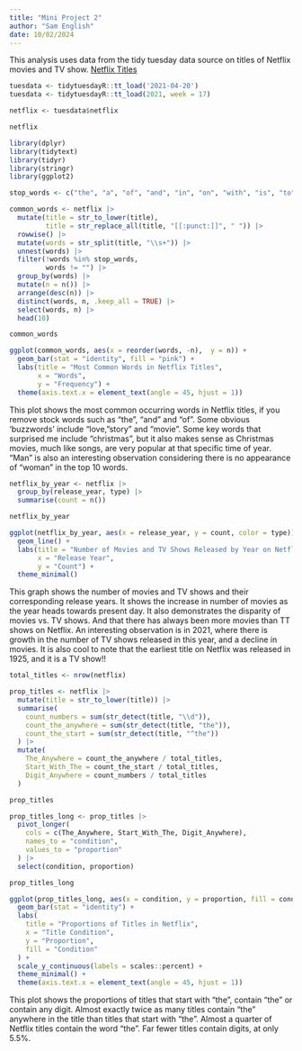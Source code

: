 ```yaml
---
title: "Mini Project 2"
author: "Sam English"
date: 10/02/2024
---
```


This analysis uses data from the tidy tuesday data source on titles of Netflix movies and TV show. [Netflix Titles](https://github.com/rfordatascience/tidytuesday/blob/master/data/2021/2021-04-20/readme.md)

```r

tuesdata <- tidytuesdayR::tt_load('2021-04-20')
tuesdata <- tidytuesdayR::tt_load(2021, week = 17)

netflix <- tuesdata$netflix

netflix

```

```r

library(dplyr)
library(tidytext)
library(tidyr)
library(stringr)
library(ggplot2)

```

```r
stop_words <- c("the", "a", "of", "and", "in", "on", "with", "is", "to", "for", "at", "s", "2", "i")

common_words <- netflix |>
  mutate(title = str_to_lower(title),                               
         title = str_replace_all(title, "[[:punct:]]", " ")) |>     
  rowwise() |>                                                      
  mutate(words = str_split(title, "\\s+")) |>                       
  unnest(words) |>                                                  
  filter(!words %in% stop_words,                                     
         words != "") |>                                            
  group_by(words) |>                                      
  mutate(n = n()) |>                                            
  arrange(desc(n)) |>                                          
  distinct(words, n, .keep_all = TRUE) |>
  select(words, n) |>
  head(10)

common_words

```

```r

ggplot(common_words, aes(x = reorder(words, -n),  y = n)) + 
  geom_bar(stat = "identity", fill = "pink") +
  labs(title = "Most Common Words in Netflix Titles", 
       x = "Words", 
       y = "Frequency") +
  theme(axis.text.x = element_text(angle = 45, hjust = 1)) 

```
This plot shows the most common occurring words in Netflix titles, if you remove stock words such as "the", "and" and "of". Some obvious 'buzzwords' include "love, "story" and "movie". Some key words that surprised me include "christmas", but it also makes sense as Christmas movies, much like songs, are very popular at that specific time of year. "Man" is also an interesting observation considering there is no appearance of "woman" in the top 10 words. 

```r

netflix_by_year <- netflix |>
  group_by(release_year, type) |>
  summarise(count = n())  

netflix_by_year

ggplot(netflix_by_year, aes(x = release_year, y = count, color = type)) +
  geom_line() +
  labs(title = "Number of Movies and TV Shows Released by Year on Netflix", 
       x = "Release Year", 
       y = "Count") +
  theme_minimal()

```
This graph shows the number of movies and TV shows and their corresponding release years. It shows the increase in number of movies as the year heads towards present day. It also demonstrates the disparity of movies vs. TV shows. And that there has always been more movies than TT shows on Netflix. An interesting observation is in 2021, where there is growth in the number of TV shows released in this year, and a decline in movies. It is also cool to note that the earliest title on Netflix was released in 1925, and it is a TV show!! 

```r

total_titles <- nrow(netflix)

prop_titles <- netflix |>
  mutate(title = str_to_lower(title)) |> 
  summarise(
    count_numbers = sum(str_detect(title, "\\d")),  
    count_the_anywhere = sum(str_detect(title, "the")),  
    count_the_start = sum(str_detect(title, "^the"))  
  ) |>
  mutate(
    The_Anywhere = count_the_anywhere / total_titles, 
    Start_With_The = count_the_start / total_titles, 
    Digit_Anywhere = count_numbers / total_titles  
  )

prop_titles

prop_titles_long <- prop_titles |>
  pivot_longer(
    cols = c(The_Anywhere, Start_With_The, Digit_Anywhere),  
    names_to = "condition",              
    values_to = "proportion"             
  ) |>
  select(condition, proportion)

prop_titles_long 

ggplot(prop_titles_long, aes(x = condition, y = proportion, fill = condition)) +
  geom_bar(stat = "identity") +
  labs(
    title = "Proportions of Titles in Netflix",
    x = "Title Condition",
    y = "Proportion",
    fill = "Condition"
  ) +
  scale_y_continuous(labels = scales::percent) +
  theme_minimal() +
  theme(axis.text.x = element_text(angle = 45, hjust = 1))
```
This plot shows the proportions of titles that start with "the", contain "the" or contain any digit. Almost exactly twice as many titles contain "the" anywhere in the title than titles that start with "the". Almost a quarter of Netflix titles contain the word "the". Far fewer titles contain digits, at only 5.5%.   


